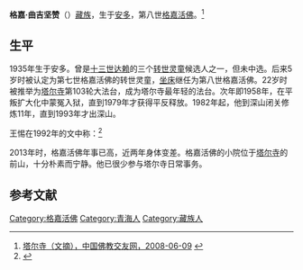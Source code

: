 '''格嘉·曲吉坚赞'''（{{bd|1935年|||2017年}}）[[藏族|藏族]]，生于[[安多|安多]]，第八世[[格嘉活佛|格嘉活佛]]。<ref>[http://jy.zgfj.cn/Article.asp?act=read&ClassID=3&ReadID=2229 塔尔寺（文摘），中国佛教交友网，2008-06-09] {{webarchive|url=https://web.archive.org/web/20140504191249/http://jy.zgfj.cn/Article.asp?act=read&ClassID=3&ReadID=2229 |date=2014-05-04 }}</ref>

==生平==
1935年生于安多。曾是[[十三世达赖|十三世达赖]]的三个[[转世灵童|转世灵童]]候选人之一，但未中选。后来5岁时被认定为第七世格嘉活佛的转世灵童，[[坐床|坐床]]继任为第八世格嘉活佛。22岁时被推举为[[塔尔寺|塔尔寺]]第103轮大法台，成为塔尔寺最年轻的法台。次年即1958年，在平叛扩大化中蒙冤入狱，直到1979年才获得平反释放。1982年起，他到深山闭关修炼11年，直到1993年才出深山。

王惕在1992年的文中称：<ref>{{Cite web |url=http://www.chinabuddhism.com.cn/a/fjwh/199204/199204f45.htm |title=王惕，君不见青海头……——塔尔寺奇遇记，佛教文化1992年第4期，第43页 |access-date=2014-05-04 |archive-date=2015-09-23 |archive-url=https://web.archive.org/web/20150923202802/http://www.chinabuddhism.com.cn/a/fjwh/199204/199204f45.htm |dead-url=no }}</ref>
{{引用|一位是格嘉活佛，五十多岁，高高的个子，生活清苦，对于信众的供养和钱财看得很轻，经常喜欢离开寺庙和自己的“格嘉活佛院”，到海拔3000米以上的高山上去静修禅定，偶尔回到寺庙，便连续数日给青年僧人讲经。我仅见过他两次，话很少，但有问必答。青年僧人谈起他，都带着明显的敬意，他们对他的清心寡欲、安祥超脱称羡不已。}}

​2013年时，格嘉活佛年事已高，近两年身体变差。格嘉活佛的小院位于[[塔尔寺|塔尔寺]]的前山，十分朴素而宁静。他已很少参与塔尔寺日常事务。

==参考文献==
{{reflist}}

[[Category:格嘉活佛|Category:格嘉活佛]]
[[Category:青海人|Category:青海人]]
[[Category:藏族人|Category:藏族人]]